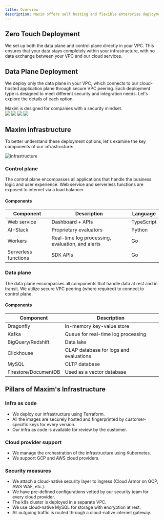 ```yaml
---
title: Overview
description: Maxim offers self hosting and flexible enterprise deployment options with either full VPC isolation (Zero Touch) or hybrid setup with secure VPC peering (Data Plane), tailored to your security needs.
---
```


## Zero Touch Deployment

We set up both the data plane and control plane directly in your VPC.
This ensures that your data stays completely within your infrastructure, with no data exchange between your VPC and our cloud services.

## Data Plane Deployment

We deploy only the data plane in your VPC, which connects to our cloud-hosted application plane through secure VPC peering.
Each deployment type is designed to meet different security and integration needs. Let's explore the details of each option.


<div className="flex flex-col bg-background-highlight-primary rounded-md">
    <div className="px-4 text-md border-b border-border-strong rounded-tl-md rounded-tr-md">
        Maxim is designed for companies with a security mindset.
    </div>
    <div className="flex flex-row gap-4 w-full px-4">
        <img src="https://cdn.prod.website-files.com/665ab0daac869acad030a349/66fe99bae027e906828812ed_21972-312_SOC_NonCPA.png" width={92} height={92}/>
        <img src="https://cdn.prod.website-files.com/665ab0daac869acad030a349/66fe9aa86579ed03ca44fde2_PNG_GDPR-e1672263252689-p-500.png" width={92} height={92}/>
        <img src="https://cdn.prod.website-files.com/665ab0daac869acad030a349/6703769213e45e2379621c47_ISO%2027001.png" width={92} height={92}/>
        <img src="https://cdn.prod.website-files.com/665ab0daac869acad030a349/674059445b7e5f0567d4aa54_image%20(15).png" width={92} height={92}/>
    </div>
</div>


## Maxim infrastructure

To better understand these deployment options, let's examine the key components of our infrastructure:

![infrastructure](/images/docs/invpc/architecture.png)


### Control plane

The control plane encompasses all applications that handle the business logic and user experience. Web service and serverless functions are exposed to internet via a load balancer.

#### Components

| Component | Description | Language |
|-----------|-------------|----------|
| Web service | Dashboard + APIs | TypeScript |
| AI-Stack | Proprietary evaluators | Python |
| Workers | Real-time log processing, evaluation, and alerts | Go |
| Serverless functions | SDK APIs | Go |



### Data plane

The data plane encompasses all components that handle data at rest and in transit. We utilize secure VPC peering (where required) to connect to control plane.

#### Components

| Component | Description |
|-----------|-------------|
| Dragonfly | In-memory key-value store |
| Kafka | Queue for real-time log processing |
| BigQuery/Redshift | Data lake |
| Clickhouse | OLAP database for logs and evaluations |
| MySQL | OLTP database |
| Firestore/DocumentDB | Used as a vector database |

## Pillars of Maxim's Infrastructure

### Infra as code

- We deploy our infrastructure using Terraform.
- All the images are securely hosted and fingerprinted by customer-specific keys for every version.
- Our infra as code is available for review by the customer.

### Cloud provider support

- We manage the orchestration of the infrastructure using Kubernetes.
- We support GCP and AWS cloud providers.


### Security measures

- We attach a cloud-native security layer to ingress (Cloud Armor on GCP, AWS WAF, etc.).
- We have pre-defined configurations vetted by our security team for every cloud provider.
- The k8s cluster is deployed in a separate VPC.
- We use cloud-native MySQL for storage with encryption at rest.
- All outgoing traffic is routed through a cloud-native internet gateway.
